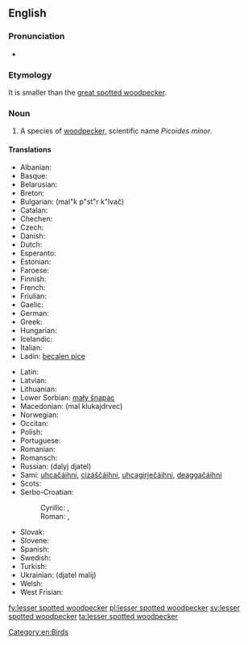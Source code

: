 ==English==

===Pronunciation===
* {{IPA|/ˈlɛsə(ɹ)ˈspɒtədˈwədpɛkə(ɹ)/}}

===Etymology===
It is smaller than the [[great spotted woodpecker]].

===Noun===
{{en-noun|head=[[lesser]] [[spotted]] [[woodpecker]]}}

# A species of [[woodpecker]], scientific name ''Picoides minor''.

====Translations====
{{trans-top|a species of woodpecker}}
* Albanian: {{t-|sq|qukapiku larosh i vogël}}
* Basque: {{t-|eu|okil txiki}}
* Belarusian: {{t-|be|малы дзяцел}}
* Breton: {{t-|br|pilkoad bihan}}
* Bulgarian: {{t-|bg|малък пъстър кълвач}} (mal"k p"st"r k"lvač)
* Catalan: {{t-|ca|picot garser petit}}
* Chechen: {{tø|ce|леча}}
* Czech: {{t-|cs|strakapoud malý}}
* Danish: {{t-|da|dværgspætte}}
* Dutch: {{t-|nl|kleine bonte specht|m}}
* Esperanto: {{t-|eo|malgranda buntpego}}
* Estonian: {{t-|et|väike-kirjurähn}}
* Faroese: {{t-|fo|dvørgspæta}}
* Finnish: {{t-|fi|pikkutikka}}
* French: {{t+|fr|pic épeichette|m}}
* Friulian: {{tø|fur|pic piçul}}
* Gaelic: {{t-|ga|mionchnagaire breac}}
* German: {{t-|de|Kleinspecht|m}}
* Greek: {{t-|el|νανοτσικλιτάρα}}
* Hungarian: {{t-|hu|kis fakopáncs}}
* Icelandic: {{t+|is|stubbspæta}}
* Italian: {{t-|it|picchio rosso minore|m}}
* Ladin: [[becalen pice]]
{{trans-mid}}
* Latin: {{t-|la|Dendrocopus minor}}
* Latvian: {{t-|lv|mazais dzenis}}
* Lithuanian: {{t-|lt|mažasis margasis genys}}
* Lower Sorbian: [[mały šnapac]]
* Macedonian: {{t-|mk|мал клукаjдрвец}} (mal klukajdrvec)
* Norwegian: {{t-|no|dvergspett}}
* Occitan: {{t-|oc|pic pichòt}}
* Polish: {{t-|pl|dzięciołek}}
* Portuguese: {{t-|pt|pica pau malhado pequeno}}
* Romanian: {{t+|ro|ciocănitoare}}
* Romansch: {{t-|rm|pitgalain pitschen}}
* Russian: {{t-|ru|далый дятел}} (dalyj djatel)
* Sami: [[uhcačáihni]], [[cizáščáihni]], [[uhcagirječáihni]], [[deaggačáihni]]
* Scots: {{tø|sco|cnag bheag}}
* Serbo-Croatian:
*: Cyrillic: {{t-|sh|мали детлић|sc=Cyrl}}, {{t-|sh|мали дјетао|sc=Cyrl}}
*: Roman: {{t-|sh|mali detlić}}, {{t-|sh|mali djetao}}
* Slovak: {{t-|sk|ďateľ malý}}
* Slovene: {{t-|sl|mali detel}}
* Spanish: {{t-|es|pico menor|m}}
* Swedish: {{t+|sv|mindre hackspett}}
* Turkish: {{t+|tr|küçük ağaçkakan}}
* Ukrainian: {{t-|uk|дятел малий}} (djatel malij)
* Welsh: {{t-|cy|cnocell fraith leiaf}}
* West Frisian: {{t-|fy|lytse eksterspjocht}}
{{trans-bottom}}

[[Category:en:Birds]]

[[fy:lesser spotted woodpecker]]
[[pl:lesser spotted woodpecker]]
[[sv:lesser spotted woodpecker]]
[[ta:lesser spotted woodpecker]]